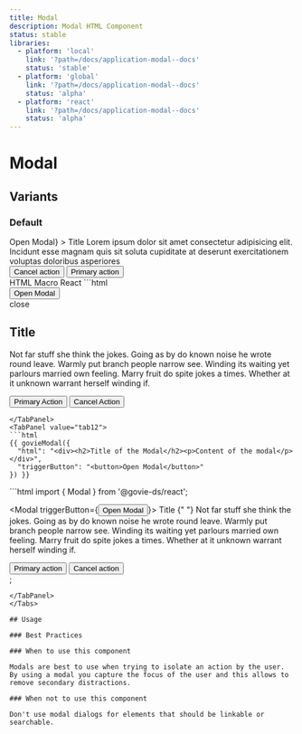 ```yaml
---
title: Modal
description: Modal HTML Component
status: stable
libraries:
  - platform: 'local'
    link: '?path=/docs/application-modal--docs'
    status: 'stable'
  - platform: 'global'
    link: '?path=/docs/application-modal--docs'
    status: 'alpha'
  - platform: 'react'
    link: '?path=/docs/application-modal--docs'
    status: 'alpha'
---
```


# Modal

<ComponentStatusBlock componentId="modal" />

## Variants

### Default

<ComponentContainer>
  <Modal triggerButton={<Button>Open Modal</Button>}  >
    <Heading as="h2">Title</Heading>
    <Paragraph>
      Lorem ipsum dolor sit amet consectetur adipisicing elit. Incidunt esse
      magnam quis sit soluta cupiditate at deserunt exercitationem voluptas
      doloribus asperiores
    </Paragraph>
    <div className="gi-flex gi-gap-6 gi-justify-end">
      <Button variant="secondary" appearance="dark">Cancel action</Button>
      <Button>Primary action</Button>
    </div>
  </Modal>
</ComponentContainer>

<Tabs id="tab1">
  <TabList>
    <TabItem value="tab11" checked>HTML</TabItem>
    <TabItem value="tab12">Macro</TabItem>
    <TabItem value="tab13">React</TabItem>
  </TabList>
  <TabPanel value="tab11">
  ```html
<div>
  <div>
    <button class="gi-btn gi-btn-primary gi-btn-regular">Open Modal</button>
  </div>
  <div class="gi-modal gi-modal-close">
    <div class="gi-modal-container">
      <span
        role="presentation"
        class="material-symbols-outlined gi-block gi-text-[32px] gi-modal-icon"
      >
        close
      </span>
      <div>
        <h2 class="gi-heading-lg">Title</h2>
        <p class="gi-paragraph-md">
          Not far stuff she think the jokes. Going as by do known noise he wrote round leave. Warmly put branch people narrow see. Winding its waiting yet parlours married own feeling. Marry fruit do spite jokes a times. Whether at it unknown warrant herself winding if.
        </p>
        <div class="gi-flex gi-gap-3 gi-justify-between">
          <button class="gi-btn gi-btn-primary gi-btn-regular">
            Primary Action
          </button>
          <button class="gi-btn gi-btn-secondary gi-btn-regular">
            Cancel Action
          </button>
        </div>
      </div>
    </div>
  </div>
</div>

  ```
  </TabPanel>
  <TabPanel value="tab12">
  ```html
  {{ govieModal({
    "html": "<div><h2>Title of the Modal</h2><p>Content of the modal</p></div>",
    "triggerButton": "<button>Open Modal</button>"
  }) }}
  ```
  </TabPanel>
  <TabPanel value="tab13">
  ```html
  import { Modal } from '@govie-ds/react';

  <Modal triggerButton={<Button>Open Modal</Button>}>
    <Heading>Title</Heading>
    <Paragraph>
      {" "}
      Not far stuff she think the jokes. Going as by do known noise he wrote round leave. Warmly put branch people narrow see. Winding its waiting yet parlours married own feeling. Marry fruit do spite jokes a times. Whether at it unknown warrant herself winding if.
    </Paragraph>
    <div className="gi-flex gi-gap-3 gi-justify-between">
      <Button>Primary action</Button>
      <Button variant="secondary">Cancel action</Button>
    </div>
  </Modal>;
  ```
  </TabPanel>
</Tabs>

## Usage

### Best Practices

### When to use this component

Modals are best to use when trying to isolate an action by the user. By using a modal you capture the focus of the user and this allows to remove secondary distractions.

### When not to use this component

Don't use modal dialogs for elements that should be linkable or searchable.
